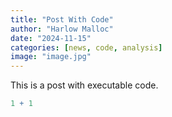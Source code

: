 ```yaml
---
title: "Post With Code"
author: "Harlow Malloc"
date: "2024-11-15"
categories: [news, code, analysis]
image: "image.jpg"
---
```


This is a post with executable code.

```r
1 + 1
```
